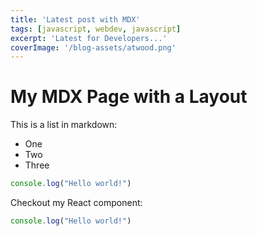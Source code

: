 ```yaml
---
title: 'Latest post with MDX'
tags: [javascript, webdev, javascript]
excerpt: 'Latest for Developers...'
coverImage: '/blog-assets/atwood.png'
---
```


# My MDX Page with a Layout

This is a list in markdown:

- One
- Two
- Three

```javascript
console.log("Hello world!")
```

Checkout my React component:

```javascript
console.log("Hello world!")